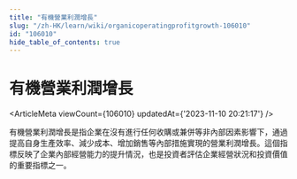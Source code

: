 ```yaml
---
title: "有機營業利潤增長"
slug: "/zh-HK/learn/wiki/organicoperatingprofitgrowth-106010"
id: "106010"
hide_table_of_contents: true
---
```



<Breadcrumbs current="有機營業利潤增長" />

# 有機營業利潤增長

<ArticleMeta viewCount={106010} updatedAt={'2023-11-10 20:21:17'} />
<div className='border-solid border-b border-t-0 my-4 border-[var(--ifm-color-gray-300)]' />

有機營業利潤增長是指企業在沒有進行任何收購或兼併等非內部因素影響下，通過提高自身生產效率、減少成本、增加銷售等內部措施實現的營業利潤增長。這個指標反映了企業內部經營能力的提升情況，也是投資者評估企業經營狀況和投資價值的重要指標之一。
